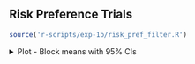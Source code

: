 ## Risk Preference Trials

```r
source('r-scripts/exp-1b/risk_pref_filter.R')
```

<!-- Risky Trial Plots -->

<details>
  <summary>
    Plot - Block means with 95% CIs
  </summary>
  
<br>
  
```r
source('r-scripts/exp-1b/risk_pref_plots.R')
include_graphics(
  file.path(main_dir,"plots/exp-1b/plt_risky_blk.svg")
)
```

<br>

</details>
